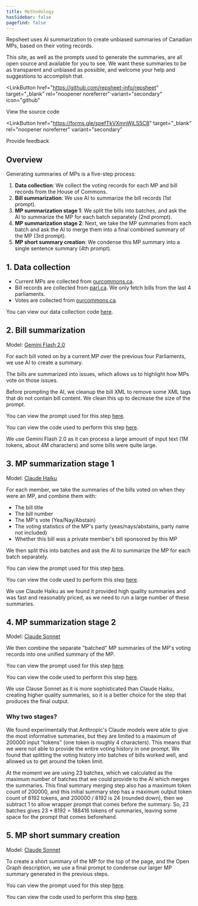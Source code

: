 ```yaml
---
title: Methodology
hasSidebar: false
pagefind: false
---
```



Repsheet uses AI summarization to create unbiased summaries of Canadian MPs, based on their voting records.

This site, as well as the prompts used to generate the summaries, are all open source and available for you to see. We want these summaries to be as transparent and unbiased as possible, and welcome your help and suggestions to accomplish that.

<LinkButton
  href="https://github.com/repsheet-info/repsheet"
  target="_blank"
  rel="noopener noreferrer"
  variant="secondary"
  icon="github"
>
  View the source code
</LinkButton>

<LinkButton
  href="https://forms.gle/spefTkVXmnWjLS5C8"
  target="_blank"
  rel="noopener noreferrer"
  variant="secondary"
>
  Provide feedback
</LinkButton>

## Overview

Generating summaries of MPs is a five-step process:

1. **Data collection**: We collect the voting records for each MP and bill records from the House of Commons.
2. **Bill summarization**: We use AI to summarize the bill records (1st prompt).
3. **MP summarization stage 1**: We split the bills into batches, and ask the AI to summarize the MP for each batch separately (2nd prompt). 
4. **MP summarization stage 2**: Next, we take the MP summaries from each batch and ask the AI to merge them into a final combined summary of the MP (3rd prompt).
5. **MP short summary creation**: We condense this MP summary into a single sentence summary (4th prompt).

## 1. Data collection

- Current MPs are collected from <a href="https://www.ourcommons.ca/Members" target="_blank" rel="noopener noreferrer">ourcommons.ca</a>.
- Bill records are collected from <a href="https://www.parl.ca/legisinfo/en/bills" target="_blank" rel="noopener noreferrer">parl.ca</a>. We only fetch bills from the last 4 parliaments.
- Votes are collected from <a href="https://www.ourcommons.ca/Members/en/votes" target="_blank" rel="noopener noreferrer">ourcommons.ca</a>.

You can view our data collection code <a href="https://github.com/repsheet-info/repsheet/blob/main/repsheet_backend/fetch_data.py" target="_blank" rel="noopener noreferrer">here</a>.

## 2. Bill summarization

Model: <a href="https://cloud.google.com/vertex-ai/generative-ai/docs/models/gemini/2-0-flash" target="_blank"  rel="noopener noreferrer">Gemini Flash 2.0</a>

For each bill voted on by a current MP over the previous four Parliaments, we use AI to create a summary.

The bills are summarized into issues, which allows us to highlight how MPs vote on those issues.

Before prompting the AI, we cleanup the bill XML to remove some XML tags that do not contain bill content. We clean this up to decrease the size of the prompt.

You can view the prompt used for this step <a href="https://github.com/repsheet-info/repsheet/blob/main/prompts/summarize-bill/001.txt" target="_blank" rel="noopener noreferrer">here</a>.

You can view the code used to perform this step <a href="https://github.com/repsheet-info/repsheet/blob/main/repsheet_backend/summarize_bills.py" target="_blank" rel="noopener noreferrer">here</a>.

We use Gemini Flash 2.0 as it can process a large amount of input text (1M tokens, about 4M characters) and some bills were quite large.

## 3. MP summarization stage 1

Model: <a href="https://www.anthropic.com/claude/haiku" target="_blank"  rel="noopener noreferrer">Claude Haiku</a>

For each member, we take the summaries of the bills voted on when they were an MP, and combine them with:
* The bill title
* The bill number
* The MP's vote (Yea/Nay/Abstain)
* The voting statistics of the MP's party (yeas/nays/abstains, party name not included)
* Whether this bill was a private member's bill sponsored by this MP

We then split this into batches and ask the AI to summarize the MP for each batch separately.

You can view the prompt used for this step <a href="https://github.com/repsheet-info/repsheet/blob/main/prompts/summarize-member/001.txt" target="_blank" rel="noopener noreferrer">here</a>.

You can view the code used to perform this step <a href="https://github.com/repsheet-info/repsheet/blob/main/repsheet_backend/summarize_members.py" target="_blank" rel="noopener noreferrer">here</a>.

We use Claude Haiku as we found it provided high quality summaries and was fast and reasonably priced, as we need to run a large number of these summaries.


## 4. MP summarization stage 2

Model: <a href="https://www.anthropic.com/claude/sonnet" target="_blank"  rel="noopener noreferrer">Claude Sonnet</a>

We then combine the separate "batched" MP summaries of the MP's voting records into one unified summary of the MP.

You can view the prompt used for this step <a href="https://github.com/repsheet-info/repsheet/blob/main/prompts/merge-summaries/001.txt" target="_blank" rel="noopener noreferrer">here</a>.

You can view the code used to perform this step <a href="https://github.com/repsheet-info/repsheet/blob/main/repsheet_backend/summarize_members.py" target="_blank" rel="noopener noreferrer">here</a>.

We use Clause Sonnet as it is more sophisticated than Claude Haiku, creating higher quality summaries, 
so it is a better choice for the step that produces the final output.


### Why two stages?

We found experimentally that Anthropic's Claude models were able to give the most informative summaries, but they are limited to a maximum of 200000 input "tokens" (one token is roughly 4 characters).
This means that we were not able to provide the entire voting history in one prompt. 
We found that splitting the voting history into batches of bills worked well, and allowed us to get around the token limit.

At the moment we are using 23 batches, which we calculated as the maximum number of batches that we could provide to the AI which merges the summaries.
This final summary merging step also has a maximum token count of 200000,
and this initial summary step has a maximum output token count of 8192 tokens, and 200000 / 8192 is 24 (rounded down), 
then we subtract 1 to allow wrapper prompt that comes before the summary.
So, 23 batches gives 23 * 8192 = 188416 tokens of summaries, leaving some space for the prompt that comes beforehand.


## 5. MP short summary creation

Model: <a href="https://www.anthropic.com/claude/sonnet" target="_blank"  rel="noopener noreferrer">Claude Sonnet</a>

To create a short summary of the MP for the top of the page, and the Open Graph description, we use a final prompt to condense our larger MP summary generated in the previous steps. 

You can view the prompt used for this step <a href="https://github.com/repsheet-info/repsheet/blob/main/prompts/condense-summary/001.txt" target="_blank" rel="noopener noreferrer">here</a>.

You can view the code used to perform this step <a href="https://github.com/repsheet-info/repsheet/blob/main/repsheet_backend/summarize_members.py" target="_blank" rel="noopener noreferrer">here</a>.
